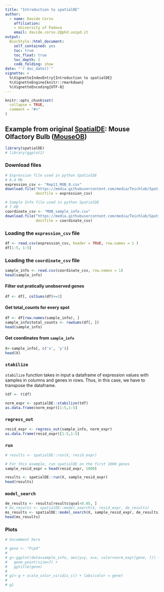 ```yaml
---
title: "Introduction to spatialDE"
author: 
  - name: Davide Corso
    affiliation:
    - University of Padova
    email: davide.corso.2@phd.unipd.it
output: 
  BiocStyle::html_document:
    self_contained: yes
    toc: true
    toc_float: true
    toc_depth: 2
    code_folding: show
date: "`r doc_date()`"
vignette: >
  %\VignetteIndexEntry{Introduction to spatialDE}
  %\VignetteEngine{knitr::rmarkdown}
  %\VignetteEncoding{UTF-8}
---
```


```r
knitr::opts_chunk$set(
  collapse = TRUE,
  comment = "#>"
)
```

## Example from original [SpatialDE](https://github.com/Teichlab/SpatialDE): Mouse Olfactory Bulb ([MouseOB](https://github.com/Teichlab/SpatialDE/tree/master/Analysis/MouseOB))
```r
library(spatialDE)
# library(ggplot2)
```


### Download files
```r
# Expression file used in python SpatialDE
# 8.4 Mb
expression_csv <- "Rep11_MOB_0.csv"
download.file("https://media.githubusercontent.com/media/Teichlab/SpatialDE/ad411d51e887575a34c90d3f12fd9c6844e35c9f/Analysis/MouseOB/data/Rep11_MOB_0.csv",
              destfile = expression_csv)

# Sample Info file used in python SpatialDE
# 7 KB
coordinate_csv <- "MOB_sample_info.csv"
download.file("https://media.githubusercontent.com/media/Teichlab/SpatialDE/master/Analysis/MouseOB/MOB_sample_info.csv",
              destfile = coordinate_csv)
```


### Loading the `expression_csv` file
```r
df <- read.csv(expression_csv, header = TRUE, row.names = 1 )
df[1:5, 1:5]
```

### Loading the `coordinate_csv` file
```r
sample_info <- read.csv(coordinate_csv, row.names = 1)
head(sample_info)
```

#### Filter out pratically unobserved genes
```r
df <- df[, colSums(df)>=3]
```

#### Get total_counts for every spot
```r
df <- df[row.names(sample_info), ]
sample_info$total_counts <- rowSums(df[, ])
head(sample_info)
```

#### Get coordinates from `sample_info`
```r
X<-sample_info[, c('x', 'y')]
head(X)
```

### `stabilize`
`stabilize` function takes in input a dataframe of expression values with samples in columns and genes in rows. Thus, in this case, we have to transpose the dataframe.
```r
tdf <- t(df)

norm_expr <- spatialDE::stabilize(tdf)
as.data.frame(norm_expr)[1:5,1:5]
```

### `regress_out`
```r
resid_expr <- regress_out(sample_info, norm_expr)
as.data.frame(resid_expr)[1:5,1:5]
```

### `run`
```r
# results <- spatialDE::run(X, resid_expr)

# For this example, run spatialDE on the first 1000 genes 
sample_resid_expr = head(resid_expr, 1000)

results <- spatialDE::run(X, sample_resid_expr)
head(results)
```

### `model_search`
```r
de_results <- results[results$qval<0.05, ]
# ms_results <- spatialDE::model_search(X, resid_expr, de_results)
ms_results <- spatialDE::model_search(X, sample_resid_expr, de_results)
head(ms_results)
```

### Plots
```r
# Uncomment here

# gene <- "Pcp4"
# 
# g<-ggplot(data=sample_info, aes(y=y, x=x, color=norm_expr[gene, ])) +
#   geom_point(size=7) +
#   ggtitle(gene)
# 
# g1<-g + scale_color_viridis_c() + labs(color = gene)
# 
# g1
```
